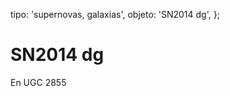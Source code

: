 
  tipo: 'supernovas, galaxias',
  objeto: 'SN2014 dg',
};

# SN2014 dg

En UGC 2855

<Imagen
  src="registro/sn2014-dg_20141217_sn2014dg_ugc2855_20141217.jpg"
  fecha="20141217"
/>